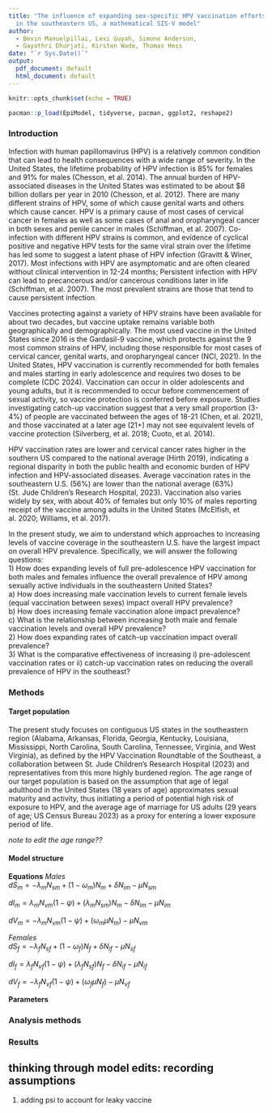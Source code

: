 ```yaml
---
title: "The influence of expanding sex-specific HPV vaccination efforts on HPV prevalence
  in the southeastern US, a mathematical SIS-V model"
author:
  - Bevin Manuelpillai, Lexi Guyah, Simone Anderson,
  - Gayathri Dhurjati, Kirsten Wade, Thomas Hess
date: "`r Sys.Date()`"
output:
  pdf_document: default
  html_document: default
---
```


```r
knitr::opts_chunk$set(echo = TRUE)
```

```r
pacman::p_load(EpiModel, tidyverse, pacman, ggplot2, reshape2)
```

### Introduction  
Infection with human papillomavirus (HPV) is a relatively common condition that can lead to health consequences with a wide range of severity. In the United States, the lifetime probability of HPV infection is 85% for females and 91% for males (Chesson, et al. 2014). The annual burden of HPV-associated diseases in the United States was estimated to be about $8 billion dollars per year in 2010 (Chesson, et al. 2012). There are many different strains of HPV, some of which cause genital warts and others which cause cancer. HPV is a primary cause of most cases of cervical cancer in females as well as some cases of anal and oropharyngeal cancer in both sexes and penile cancer in males (Schiffman, et al. 2007). Co-infection with different HPV strains is common, and evidence of cyclical positive and negative HPV tests for the same viral strain over the lifetime has led some to suggest a latent phase of HPV infection (Gravitt & Winer, 2017). Most infections with HPV are asymptomatic and are often cleared without clinical intervention in 12-24 months; Persistent infection with HPV can lead to precancerous and/or cancerous conditions later in life (Schiffman, et al. 2007). The most prevalent strains are those that tend to cause persistent infection.  

Vaccines protecting against a variety of HPV strains have been available for about two decades, but vaccine uptake remains variable both geographically and demographically. The most used vaccine in the United States since 2016 is the Gardasil-9 vaccine, which protects against the 9 most common strains of HPV, including those responsible for most cases of cervical cancer, genital warts, and oropharyngeal cancer (NCI, 2021). In the United States, HPV vaccination is currently recommended for both females and males starting in early adolescence and requires two doses to be complete (CDC 2024). Vaccination can occur in older adolescents and young adults, but it is recommended to occur before commencement of sexual activity, so vaccine protection is conferred before exposure.  Studies investigating catch-up vaccination suggest that a very small proportion (3-4%) of people are vaccinated between the ages of 18-21 (Chen, et al. 2021), and those vaccinated at a later age (21+) may not see equivalent levels of vaccine protection (Silverberg, et al. 2018; Cuoto, et al. 2014). 

HPV vaccination rates are lower and cervical cancer rates higher in the southern US compared to the national average (Hirth 2019), indicating a regional disparity in both the public health and economic burden of HPV infection and HPV-associated diseases.  Average vaccination rates in the southeastern U.S. (56%) are lower than the national average (63%) (St. Jude Children’s Research Hospital, 2023). Vaccination also varies widely by sex, with about 40% of females but only 10% of males reporting receipt of the vaccine among adults in the United States (McElfish, et al. 2020; Williams, et al. 2017).   

In the present study, we aim to understand which approaches to increasing levels of vaccine coverage in the southeastern U.S. have the largest impact on overall HPV prevalence. Specifically, we will answer the following questions:  
\hspace*{1cm}1) How does expanding levels of full pre-adolescence HPV vaccination for both males and females influence the overall prevalence of HPV among sexually active individuals in the southeastern United States?  
\hspace*{2cm}a) How does increasing male vaccination levels to current female levels (equal vaccination between sexes) impact overall HPV prevalence?  
\hspace*{2cm}b) How does increasing female vaccination alone impact prevalence?  
\hspace*{2cm}c) What is the relationship between increasing both male and female vaccination levels and overall HPV prevalence?  
\hspace*{1cm}2) How does expanding rates of catch-up vaccination impact overall prevalence?  
\hspace*{1cm}3) What is the comparative effectiveness of increasing i) pre-adolescent vaccination rates or ii) catch-up vaccination rates on reducing the overall prevalence of HPV in the southeast?  
  
### Methods  
#### Target population 
The present study focuses on contiguous US states in the southeastern region (Alabama, Arkansas, Florida, Georgia, Kentucky, Louisiana, Mississippi, North Carolina, South Carolina, Tennessee, Virginia, and West Virginia), as defined by the HPV Vaccination Roundtable of the Southeast, a collaboration between St. Jude Children’s Research Hospital (2023) and representatives from this more highly burdened region. The age range of our target population is based on the assumption that age of legal adulthood in the United States (18 years of age) approximates sexual maturity and activity, thus initiating a period of potential high risk of exposure to HPV, and the average age of marriage for US adults (29 years of age; US Census Bureau 2023) as a proxy for entering a lower exposure period of life. 
  
*note to edit the age range??*
  
#### Model structure  

**Equations** 
*Males*   
$dS_m = -\lambda_m N_{sm}+(1-\omega_m) N_m +\delta N_{im} - \mu N_{sm}$
  
$dI_m = \lambda_m N_{vm} (1-\psi)+(\lambda_m N_{sm}) N_m -\delta N_{im} - \mu N_{im}$
  
$dV_m = -\lambda_m N_{vm} (1-\psi)+(\omega_m \mu N_{m}) - \mu N_{vm}$
  
*Females*  
$dS_f = -\lambda_f N_{sf}+(1-\omega_f) N_f +\delta N_{if} - \mu N_{sf}$
  
$dI_f = \lambda_f N_{vf} (1-\psi)+(\lambda_f N_{sf}) N_f -\delta N_{if} - \mu N_{if}$
  
$dV_f = -\lambda_f N_{vf} (1-\psi)+(\omega_f \mu N_{f}) - \mu N_{vf}$


**Parameters**  

### Analysis methods
  
### Results


## thinking through model edits: recording assumptions

1. adding psi to account for leaky vaccine 
  




